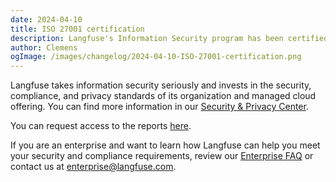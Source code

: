 ```yaml
---
date: 2024-04-10
title: ISO 27001 certification
description: Langfuse's Information Security program has been certified to the ISO 27001:2022 standard.
author: Clemens
ogImage: /images/changelog/2024-04-10-ISO-27001-certification.png
---
```



<ChangelogHeader />

Langfuse takes information security seriously and invests in the security, compliance, and privacy standards of its organization and managed cloud offering. You can find more information in our [Security & Privacy Center](/security/iso27001).

You can request access to the reports [here](/request-security-docs).

If you are an enterprise and want to learn how Langfuse can help you meet your security and compliance requirements, review our [Enterprise FAQ](/enterprise) or contact us at enterprise@langfuse.com.
